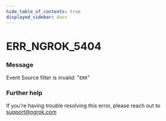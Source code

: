 ```yaml
---
hide_table_of_contents: true
displayed_sidebar: docs
---
```



# ERR_NGROK_5404

### Message
Event Source filter is invalid: "`ERR`"

<ErrorDetails error='err_ngrok_5404' />


### Further help
If you're having trouble resolving this error, please reach out to [support@ngrok.com](mailto:support@ngrok.com?subject=Help%20with%20ERR_NGROK_5404)

